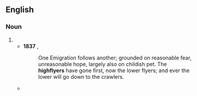 {{also|high-flyer|high flyer}}
==English==

===Noun===
{{en-noun}}

# {{alternative form of|en|highflier}}
#* '''1837''' {{w|Thomas Carlyle}}, ''{{w|The French Revolution: A History}}''
#*: One Emigration follows another; grounded on reasonable fear, unreasonable hope, largely also on childish pet. The '''highflyers''' have gone first, now the lower flyers; and ever the lower will go down to the crawlers.
#* {{quote-journal
|en
|date=January 8, 2011
|author=Chris Bevan
|title=Arsenal 1 - 1 Leeds
|work=BBC
|url=http://news.bbc.co.uk/sport2/hi/football/fa_cup/9341711.stm
|page=
|passage=The Championship '''highflyers''' almost got their reward for a resilient performance on their first visit to the Emirates, surviving a flurry of first-half Arsenal chances before hitting back with a classic sucker punch.}}